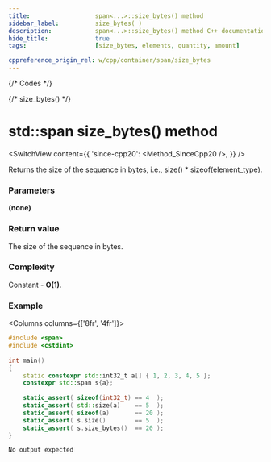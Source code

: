 ```yaml
---
title:					span<...>::size_bytes() method
sidebar_label:			size_bytes( )
description:			span<...>::size_bytes() method C++ documentation
hide_title:				true
tags:					[size_bytes, elements, quantity, amount]

cppreference_origin_rel: w/cpp/container/span/size_bytes
---
```



{/* Codes */}

{/* size_bytes() */}

# std::span size_bytes() method

<SwitchView content={{
	'since-cpp20': <Method_SinceCpp20 />,
}} />

Returns the size of the sequence in bytes, i.e., size() * sizeof(element_type).

### Parameters

**(none)**

### Return value

The size of the sequence in bytes.

### Complexity

Constant - **O(1)**.

### Example

<Columns columns={['8fr', '4fr']}>
<div>

```cpp title='Main.cpp' showLineNumbers
#include <span>
#include <cstdint>
 
int main()
{
    static constexpr std::int32_t a[] { 1, 2, 3, 4, 5 };
    constexpr std::span s{a};
 
    static_assert( sizeof(int32_t) == 4  );
    static_assert( std::size(a)    == 5  );
    static_assert( sizeof(a)       == 20 );
    static_assert( s.size()        == 5  );
    static_assert( s.size_bytes()  == 20 );
}
```

</div>
<div>

```plaintext title="Output"
No output expected
```

</div>
</Columns>

